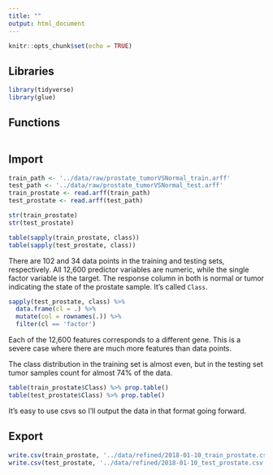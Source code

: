 ```yaml
---
title: ""
output: html_document
---
```


```r
knitr::opts_chunk$set(echo = TRUE)
```

## Libraries

```r
library(tidyverse)
library(glue)
```

## Functions

```r

```

## Import

```r
train_path <- '../data/raw/prostate_tumorVSNormal_train.arff'
test_path <- '../data/raw/prostate_tumorVSNormal_test.arff'
train_prostate <- read.arff(train_path)
test_prostate <- read.arff(test_path)

str(train_prostate)
str(test_prostate)

table(sapply(train_prostate, class))
table(sapply(test_prostate, class))
```

There are 102 and 34 data points in the training and testing sets, respectively. All 12,600 predictor variables are numeric, while the single factor variable is the target. The response column in both is normal or tumor indicating the state of the prostate sample. It's called `Class`.

```r
sapply(test_prostate, class) %>%
  data.frame(cl = .) %>% 
  mutate(col = rownames(.)) %>% 
  filter(cl == 'factor')
```

Each of the 12,600 features corresponds to a different gene. This is a severe case where there are much more features than data points. 

The class distribution in the training set is almost even, but in the testing set tumor samples count for almost 74% of the data. 

```r
table(train_prostate$Class) %>% prop.table()
table(test_prostate$Class) %>% prop.table()
```

It's easy to use csvs so I'll output the data in that format going forward.

## Export

```r
write.csv(train_prostate, '../data/refined/2018-01-10_train_prostate.csv', row.names = F)
write.csv(test_prostate, '../data/refined/2018-01-10_test_prostate.csv', row.names = F)
```

